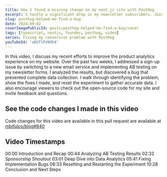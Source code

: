 ```yaml
---
title: How I found a missing change on my next.js site with PostHog
excerpt: I tackle a significant drop in my newsletter subscribers. Join me as I dive into the data using PostHog, identify and fix critical errors, and ultimately switch from ConvertKit to Resend.
slug: posthog-helped-me-find-a-bug
date: 2024-09-02
coverImagePublicId: posts/posthog-helped-me-find-a-bug/cover
tags: [typescript, nextjs, founder, posthog, video]
series: Fixing my conversion problem with PostHog
youTubeId: 'aDCFlPzNXh4'
---
```


In this video, I discuss my recent efforts to improve the product analytics experience on my website. Over the past two weeks, I addressed a sign-up issue by switching to a new email service and implementing AB testing on my newsletter forms. I analyzed the results, but discovered a bug that prevented complete data collection. I walk through identifying the problem, show the fixes I made, and reset the experiment to gather accurate data. I also encourage viewers to check out the open-source code for my site and invite feedback and questions.

## See the code changes I made in this video

Code changes for this video are available in this pull request are available at [mbifulco/blog#840](https://github.com/mbifulco/blog/pull/840)

## Video Timestamps

00:00 Introduction and Recap
00:44 Analyzing AB Testing Results
02:32 Sponsorship Shoutout
03:01 Deep Dive into Data Analytics
05:41 Fixing Implementation Bugs
08:33 Resetting and Restarting the Experiment
10:28 Conclusion and Next Steps
